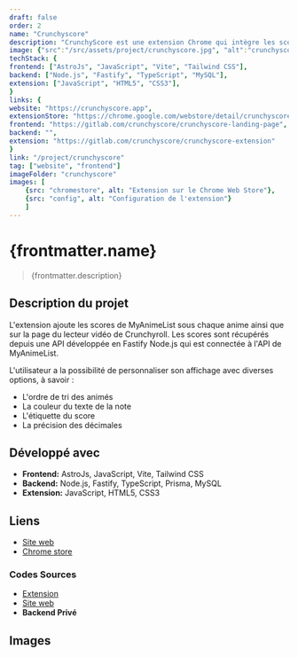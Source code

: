 ```yaml
---
draft: false
order: 2
name: "Crunchyscore"
description: "CrunchyScore est une extension Chrome qui intègre les scores de MyAnimeList sur Crunchyroll."
image: {"src":"/src/assets/project/crunchyscore.jpg", "alt":"crunchyscore"}
techStack: {
frontend: ["AstroJs", "JavaScript", "Vite", "Tailwind CSS"],
backend: ["Node.js", "Fastify", "TypeScript", "MySQL"],
extension: ["JavaScript", "HTML5", "CSS3"],
}
links: {
website: "https://crunchyscore.app",
extensionStore: "https://chrome.google.com/webstore/detail/crunchyscore-mal-score-on/coiidbjimmeojgdkclafjccnhgenmmbi",
frontend: "https://gitlab.com/crunchyscore/crunchyscore-landing-page",
backend: "",
extension: "https://gitlab.com/crunchyscore/crunchyscore-extension"
}
link: "/project/crunchyscore"
tag: ["website", "frontend"]
imageFolder: "crunchyscore"
images: [
    {src: "chromestore", alt: "Extension sur le Chrome Web Store"},
    {src: "config", alt: "Configuration de l'extension"}
    ]
---
```


# {frontmatter.name}

> {frontmatter.description}

## Description du projet

L'extension ajoute les scores de MyAnimeList sous chaque anime ainsi que sur la page du lecteur vidéo de Crunchyroll. Les scores sont récupérés depuis une API développée en Fastify Node.js qui est connectée à l'API de MyAnimeList.

L'utilisateur a la possibilité de personnaliser son affichage avec diverses options, à savoir :

-   L'ordre de tri des animés
-   La couleur du texte de la note
-   L'étiquette du score
-   La précision des décimales

## Développé avec

-   **Frontend:** AstroJs, JavaScript, Vite, Tailwind CSS
-   **Backend:** Node.js, Fastify, TypeScript, Prisma, MySQL
-   **Extension:** JavaScript, HTML5, CSS3

## Liens

-   [Site web](https://crunchyscore.app)
-   [Chrome store](https://chrome.google.com/webstore/detail/crunchyscore-mal-score-on/coiidbjimmeojgdkclafjccnhgenmmbi)

### Codes Sources

-   [Extension](https://gitlab.com/crunchyscore/crunchyscore-extension)
-   [Site web](https://gitlab.com/crunchyscore/crunchyscore-landing-page)
-   **Backend Privé**

## Images
